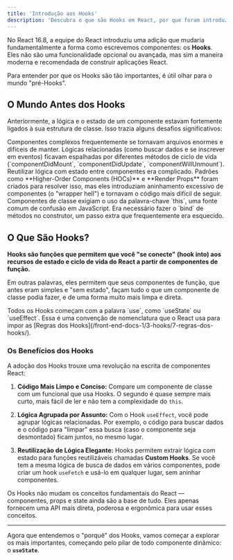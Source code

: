 ```yaml
---
title: 'Introdução aos Hooks'
description: 'Descubra o que são Hooks em React, por que foram introduzidos e como eles revolucionaram a forma de escrever componentes.'
---
```



No React 16.8, a equipe do React introduziu uma adição que mudaria fundamentalmente a forma como escrevemos componentes: os **Hooks**. Eles não são uma funcionalidade opcional ou avançada, mas sim a maneira moderna e recomendada de construir aplicações React.

Para entender por que os Hooks são tão importantes, é útil olhar para o mundo "pré-Hooks".

## O Mundo Antes dos Hooks

Anteriormente, a lógica e o estado de um componente estavam fortemente ligados à sua estrutura de classe. Isso trazia alguns desafios significativos:


<CardGrid>
	<Card title="Componentes de Classe Gigantes 🧱">
		Componentes complexos frequentemente se tornavam arquivos enormes e difíceis de manter. Lógicas relacionadas (como buscar dados e se inscrever em eventos) ficavam espalhadas por diferentes métodos de ciclo de vida (`componentDidMount`, `componentDidUpdate`, `componentWillUnmount`).
	</Card>
	<Card title="Lógica Difícil de Reutilizar 🧩🚫">
		Reutilizar lógica com estado entre componentes era complicado. Padrões como **Higher-Order Components (HOCs)** e **Render Props** foram criados para resolver isso, mas eles introduziam aninhamento excessivo de componentes (o "wrapper hell") e tornavam o código mais difícil de seguir.
	</Card>
    <Card title="A Complexidade do `this` 🌀">
		Componentes de classe exigiam o uso da palavra-chave `this`, uma fonte comum de confusão em JavaScript. Era necessário fazer o `bind` de métodos no construtor, um passo extra que frequentemente era esquecido.
	</Card>
</CardGrid>

## O Que São Hooks?

**Hooks são funções que permitem que você "se conecte" (hook into) aos recursos de estado e ciclo de vida do React a partir de componentes de função.**

Em outras palavras, eles permitem que seus componentes de função, que antes eram simples e "sem estado", façam tudo o que um componente de classe podia fazer, e de uma forma muito mais limpa e direta.

<Aside type="note">
Todos os Hooks começam com a palavra `use`, como `useState` ou `useEffect`. Essa é uma convenção de nomenclatura que o React usa para impor as [Regras dos Hooks](/front-end-docs-1/3-hooks/7-regras-dos-hooks/).
</Aside>

### Os Benefícios dos Hooks

A adoção dos Hooks trouxe uma revolução na escrita de componentes React:

1.  **Código Mais Limpo e Conciso:** Compare um componente de classe com um funcional que usa Hooks. O segundo é quase sempre mais curto, mais fácil de ler e não tem a complexidade do `this`.

2.  **Lógica Agrupada por Assunto:** Com o Hook `useEffect`, você pode agrupar lógicas relacionadas. Por exemplo, o código para buscar dados e o código para "limpar" essa busca (caso o componente seja desmontado) ficam juntos, no mesmo lugar.

3.  **Reutilização de Lógica Elegante:** Hooks permitem extrair lógica com estado para funções reutilizáveis chamadas **Custom Hooks**. Se você tem a mesma lógica de busca de dados em vários componentes, pode criar um hook `useFetch` e usá-lo em qualquer lugar, sem aninhar componentes.

Os Hooks não mudam os conceitos fundamentais do React — componentes, props e state ainda são a base de tudo. Eles apenas fornecem uma API mais direta, poderosa e ergonômica para usar esses conceitos.

---

Agora que entendemos o "porquê" dos Hooks, vamos começar a explorar os mais importantes, começando pelo pilar de todo componente dinâmico: o **`useState`**.
